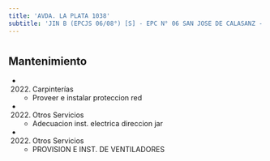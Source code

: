```yaml
---
title: 'AVDA. LA PLATA 1038'
subtitle: 'JIN B (EPCJS 06/08°) [S] - EPC N° 06 SAN JOSE DE CALASANZ - EPA N° 06 SAN JOSE DE CALASANZ'
---
```


#


## Mantenimiento

*  (2022) Carpinterías 
    + Proveer e instalar proteccion red

*  (2022) Otros Servicios 
    + Adecuacion inst. electrica direccion jar

*  (2022) Otros Servicios 
    + PROVISION E INST. DE VENTILADORES



